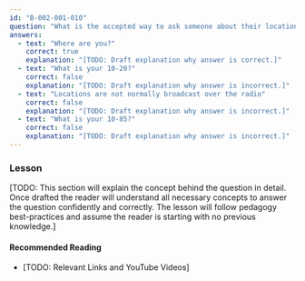 ```yaml
---
id: "B-002-001-010"
question: "What is the accepted way to ask someone about their location when using a repeater?"
answers:
  - text: "Where are you?"
    correct: true
    explanation: "[TODO: Draft explanation why answer is correct.]"
  - text: "What is your 10-20?"
    correct: false
    explanation: "[TODO: Draft explanation why answer is incorrect.]"
  - text: "Locations are not normally broadcast over the radio"
    correct: false
    explanation: "[TODO: Draft explanation why answer is incorrect.]"
  - text: "What is your 10-85?"
    correct: false
    explanation: "[TODO: Draft explanation why answer is incorrect.]"
---
```


### Lesson

[TODO: This section will explain the concept behind the question in detail. Once drafted the reader will understand all necessary concepts to answer the question confidently and correctly. The lesson will follow pedagogy best-practices and assume the reader is starting with no previous knowledge.]

#### Recommended Reading

- [TODO: Relevant Links and YouTube Videos]
